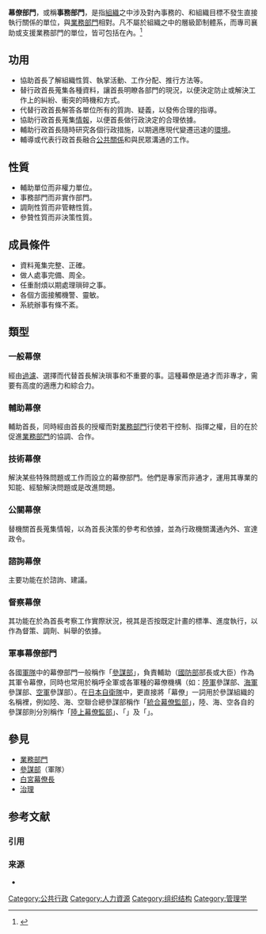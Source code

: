 {{prose|time=2012-06-22T23:46:13+00:00}}

'''幕僚部門'''，或稱'''事務部門'''，是指[[组织_(社会学)|組織]]之中涉及對內事務的、和組織目標不發生直接執行關係的單位，與[[業務部門|業務部門]]相對。凡不屬於組織之中的層級節制體系，而專司襄助或支援業務部門的單位，皆可包括在內。<ref>{{cite book|last=McDaniel|first=Lawrence J. Gitman, Carl|title=The future of business: the essentials|year=2009|publisher=South-Western Cenage Learning|location=Mason, OH|isbn=032459075X|pages=182|edition=4th, student}}</ref>

==功用==
* 協助首長了解組織性質、執掌活動、工作分配、推行方法等。
* 替行政首長蒐集各種資料，讓首長明瞭各部門的現況，以便決定防止或解決工作上的糾紛、衝突的時機和方式。
* 代替行政首長解答各單位所有的質詢、疑義，以發佈合理的指導。
* 協助行政首長蒐集[[情報|情報]]，以便首長做行政決定的合理依據。
* 輔助行政首長隨時研究各個行政措施，以期適應現代變遷迅速的[[環境|環境]]。
* 輔導或代表行政首長融合[[公共關係|公共關係]]和與民眾溝通的工作。

==性質==
* 輔助單位而非權力單位。
* 事務部門而非實作部門。
* 調劑性質而非管轄性質。
* 參贊性質而非決策性質。

==成員條件==
* 資料蒐集完整、正確。
* 做人處事完備、周全。
* 任重耐煩以期處理瑣碎之事。
* 各個方面接觸機警、靈敏。
* 系統辦事有條不紊。

==類型==
===一般幕僚===
經由[[過濾|過濾]]、選擇而代替首長解決瑣事和不重要的事。這種幕僚是通才而非專才，需要有高度的適應力和綜合力。
===輔助幕僚===
輔助首長，同時經由首長的授權而對[[業務部門|業務部門]]行使若干控制、指揮之權，目的在於促進[[業務部門|業務部門]]的協調、合作。
===技術幕僚===
解決某些特殊問題或工作而設立的幕僚部門。他們是專家而非通才，運用其專業的知能、經驗解決問題或是改進問題。
===公關幕僚===
替機關首長蒐集情報，以為首長決策的參考和依據，並為行政機關溝通內外、宣達政令。
===諮詢幕僚===
主要功能在於諮詢、建議。
===督察幕僚===
其功能在於為首長考察工作實際狀況，視其是否按既定計畫的標準、進度執行，以作為督策、調劑、糾舉的依據。

===軍事幕僚部門===
{{seealso|參謀部}}
各國[[軍隊|軍隊]]中的幕僚部門一般稱作「[[參謀部|參謀部]]」，負責輔助{{Link-ja|軍事行政|軍政 (行政)|軍事行政首長}}（[[國防部|國防部]]部長或大臣）作為其軍令幕僚，同時也常用於稱呼全軍或各軍種的幕僚機構（如：[[陸軍|陸軍]]參謀部、[[海軍|海軍]]參謀部、[[空軍|空軍]]參謀部）。在[[日本|日本]][[自衛隊|自衛隊]]中，更直接將「幕僚」一詞用於參謀組織的名稱裡，例如陸、海、空聯合總參謀部稱作「[[統合幕僚監部|統合幕僚監部]]」，陸、海、空各自的參謀部則分別稱作「[[陸上幕僚監部|陸上幕僚監部]]」、「{{Link-ja|海上幕僚監部|海上幕僚監部}}」及「{{Link-ja|航空幕僚監部|航空幕僚監部}}」。

==參見==
*[[業務部門|業務部門]]
*[[參謀部|參謀部]]（軍隊）
*[[白宮幕僚長|白宮幕僚長]]
*[[治理|治理]]

== 参考文献 ==
=== 引用 ===
{{Reflist}}

=== 来源 ===
{{refbegin}}
* {{cite book |author = 王濬 |title=行政學新編 |year = 2008 }}
{{refend}}

[[Category:公共行政|Category:公共行政]]
[[Category:人力資源|Category:人力資源]]
[[Category:组织结构|Category:组织结构]]
[[Category:管理学|Category:管理学]]